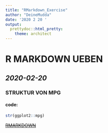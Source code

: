 ```yaml
---
title: "RMarkdown_Exercise"
author: "DeineMudda"
date: '2020 2 20 '
output:
  prettydoc::html_pretty:
    theme: architect
---
```

# **R MARKDOWN UEBEN**
## *2020-02-20*
### STRUKTUR VON MPG
#### code:
```r
str(ggplot2::mpg)
```

~~[RMARKDOWN](https://rmarkdown.rstudio.com/)~~

